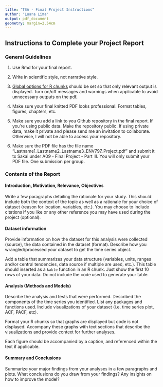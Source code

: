 ```yaml
---
title: "TSA - Final Project Instructions"
author: "Luana Lima"
output: pdf_document
geometry: margin=2.54cm
---
```


## Instructions to Complete your Project Report

### General Guidelines

1. Use Rmd for your final report.

2. Write in scientific style, not narrative style.

3. [Global options for R chunks](https://rmarkdown.rstudio.com/lesson-3.html) should be set so that only relevant output is displayed. Turn on/off messages and warnings when applicable to avoid unnecessary outputs on the pdf.

4. Make sure your final knitted PDF looks professional. Format tables, figures, chapters, etc.

5. Make sure you add a link to you Github repository in the final report. If you're using public data. Make the repository public. If using private data, make it private and please send me an invitation to collaborate. Otherwise, I will not be able to access your repository.

6. Make sure the PDF file has the file name "Lastname1_Lastname2_Lastname3_ENV797_Project.pdf" and submit it to Sakai under A09 - Final Project - Part III. You will only submit your PDF file. One submission per group.

### Contents of the Report 

#### Introduction, Motivation, Relevance, Objectives

Write a few paragraphs detailing the rationale for your study. This should include both the context of the topic as well as a rationale for your choice of dataset (reason for location, variables, etc.). You may choose to include citations if you like or any other reference you may have used during the project (optional).

#### Dataset information

Provide information on how the dataset for this analysis were collected (source), the data contained in the dataset (format). Describe how you wrangled/processed your dataset to get the time series object.

Add a table that summarizes your data structure (variables, units, ranges and/or central tendencies, data source if multiple are used, etc.). This table should inserted as a `kable` function in an R chunk. Just show the first 10 rows of your data. Do not include the code used to generate your table.


#### Analysis (Methods and Models)

Describe the analysis and tests that were performed. Described the components of the time series you identified. List any packages and functions used. Include visualizations of your dataset (i.e. time series plot, ACF, PACF, etc). 

Format your R chunks so that graphs are displayed but code is not displayed. Accompany these graphs with text sections that describe the visualizations and provide context for further analyses.

Each figure should be accompanied by a caption, and referenced within the text if applicable.

#### Summary and Conclusions

Summarize your major findings from your analyses in a few paragraphs and plots. What conclusions do you draw from your findings? Any insights on how to improve the model?






